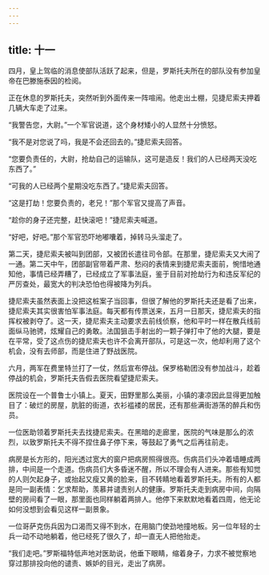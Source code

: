 ```yaml
---
---
---
```

title: 十一
---



四月，皇上驾临的消息使部队活跃了起来，但是，罗斯托夫所在的部队没有参加皇帝在巴滕施泰因的检阅。

正在休息的罗斯托夫，突然听到外面传来一阵喧闹。他走出土棚，见捷尼索夫押着几辆大车走了过来。

“我警告您，大尉。”一个军官说道，这个身材矮小的人显然十分愤怒。

“我不是对您说了吗，我是不会还回去的。”捷尼索夫回答。

“您要负责任的，大尉，抢劫自己的运输队，这可是造反！我们的人已经两天没吃东西了。”

“可我的人已经两个星期没吃东西了。”捷尼索夫回答。

“这是打劫！您要负责的，老兄！”那个军官又提高了声音。

“趁你的身子还完整，赶快滚吧！”捷尼索夫喊道。

“好吧，好吧。”那个军官恐吓地嘟囔着，掉转马头溜走了。

第二天，捷尼索夫被叫到团部，又被团长遣往司令部。在那里，捷尼索夫又大闹了一通。第二天中午，团部副官带着严肃、愁闷的表情来到捷尼索夫面前，惋惜地通知他，事情已经弄糟了，已经成立了军事法庭，鉴于目前对抢劫行为和违反军纪的严厉查处，最宽大的判决恐怕也得被降为列兵。

捷尼索夫虽然表面上没把这桩案子当回事，但很了解他的罗斯托夫还是看了出来，捷尼索夫其实很害怕军事法庭。每天都有传票送来，五月一日那天，捷尼索夫的指挥权被剥夺了。这一天，捷尼索夫主动要求去前线侦察，他和平时一样在散兵线前面纵马驰骋，炫耀自己的勇敢。法国狙击手射出的一颗子弹打中了他的大腿，要是在平常，受了这点伤的捷尼索夫也许不会离开部队，可是这一次，他却利用了这个机会，没有去师部，而是住进了野战医院。

六月，两军在费里特兰打了一仗，然后宣布停战。保罗格勒团没有参加战斗，趁着停战的机会，罗斯托夫告假去医院看望捷尼索夫。

医院设在一个普鲁士小镇上。夏天，田野里那么美丽，小镇的凄凉因此显得更加触目了：破烂的房屋，肮脏的街道，衣衫褴褛的居民，还有那些满街游荡的醉兵和伤员。

一位医助领着罗斯托夫去找捷尼索夫。在黑暗的走廊里，医院的气味是那么的浓烈，以致罗斯托夫不得不捏住鼻子停下来，等鼓起了勇气之后再往前走。

病房是长方形的，阳光透过宽大的窗户把病房照得很亮。伤病员们头冲着墙睡成两排，中间是一个走道。伤病员们大多昏迷不醒，所以不理会有人进来。那些有知觉的人则欠起身子，或抬起又瘦又黄的脸来，目不转睛地看着罗斯托夫。所有的人都是同一副表情：乞求帮助，羡慕并谴责别人的健康。罗斯托夫走到病房中间，向隔壁的房间看了一眼，那里面也同样躺着两排人。他停下来默默地看着四周，他无论如何没想到会看见这样一副景象。

一位哥萨克伤兵因为口渴而又得不到水，在用脑门使劲地撞地板。另一位年轻的士兵一动不动地躺着，他已经死了很久了，却一直无人把他抬走。

“我们走吧。”罗斯福特低声地对医助说，他垂下眼睛，缩着身子，力求不被觉察地穿过那排投向他的谴责、嫉妒的目光，走出了病房。
